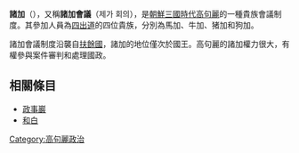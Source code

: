 {{unreferenced|time=2017-01-21T16:04:25+00:00}}
'''諸加'''（{{lang-ko|제가}}），又稱'''諸加會議'''（제가 회의），是[[朝鮮三國時代|朝鮮三國時代]][[高句麗|高句麗]]的一種貴族會議制度。其參加人員為[[四出道|四出道]]的四位貴族，分別為馬加、牛加、猪加和狗加。

諸加會議制度沿襲自[[扶餘國|扶餘國]]，諸加的地位僅次於國王。高句麗的諸加權力很大，有權參與案件審判和處理國政。

==相關條目==
*[[政事巖|政事巖]]
*[[和白|和白]]

[[Category:高句麗政治|Category:高句麗政治]]